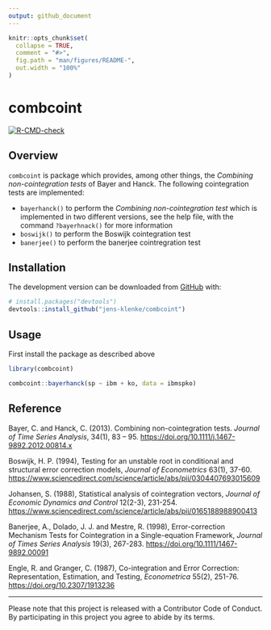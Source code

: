 ```yaml
---
output: github_document
---
```


<!-- README.md is generated from README.Rmd. Please edit that file -->

```r
knitr::opts_chunk$set(
  collapse = TRUE,
  comment = "#>",
  fig.path = "man/figures/README-",
  out.width = "100%"
)
```

# combcoint

<!-- badges: start -->
[![R-CMD-check](https://github.com/jens-klenke/combcoint/workflows/R-CMD-check/badge.svg)](https://github.com/jens-klenke/combcoint/actions)
<!-- badges: end -->

## Overview 

`combcoint` is package which provides, among other things, the _Combining non-cointegration tests_ of Bayer and Hanck. The following cointegration tests are implemented:

* `bayerhanck()` to perform the _Combining non-cointegration test_ which is implemented in two different versions, see the help file, with the command `?bayerhnack()` for more information
* `boswijk()` to perform the Boswijk cointegration test
* `banerjee()` to perform the banerjee cointregration test


## Installation

<!--
You can install the released version of combcoint from [CRAN](https://CRAN.R-project.org) with:

```r
install.packages("combcoint")
```
-->

The development version can be downloaded from [GitHub](https://github.com/jens-klenke/combcoint) with:

```r
# install.packages("devtools")
devtools::install_github("jens-klenke/combcoint")
```

## Usage

First install the package as described above

```r
library(combcoint)

combcoint::bayerhanck(sp ~ ibm + ko, data = ibmspko)

```


## Reference 

Bayer, C. and Hanck, C. (2013). Combining non-cointegration tests. _Journal of Time Series Analysis_, 34(1), 83 -- 95. [https://doi.org/10.1111/j.1467-9892.2012.00814.x](https://doi.org/10.1111/j.1467-9892.2012.00814.x)

Boswijk, H. P. (1994), Testing for an unstable root in conditional and structural error correction models, _Journal of Econometrics_ 63(1), 37-60.
[https://www.sciencedirect.com/science/article/abs/pii/0304407693015609](https://www.sciencedirect.com/science/article/abs/pii/0304407693015609)

Johansen, S. (1988), Statistical analysis of cointegration vectors, _Journal of Economic Dynamics and Control_ 12(2-3), 231-254. [https://www.sciencedirect.com/science/article/abs/pii/0165188988900413](https://www.sciencedirect.com/science/article/abs/pii/0165188988900413)

Banerjee, A., Dolado, J. J. and Mestre, R. (1998), Error-correction Mechanism Tests for Cointegration in a Single-equation Framework, _Journal of Times Series Analysis_ 19(3), 267-283. [https://doi.org/10.1111/1467-9892.00091](https://doi.org/10.1111/1467-9892.00091)

Engle, R. and Granger, C. (1987), Co-integration and Error Correction: Representation, Estimation, and Testing, _Econometrica_ 55(2), 251-76. [https://doi.org/10.2307/1913236](https://doi.org/10.2307/1913236)


---

Please note that this project is released with a Contributor Code of Conduct. By participating in this project you agree to abide by its terms.
